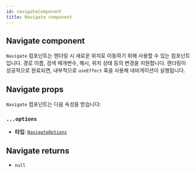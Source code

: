 ```yaml
---
id: navigateComponent
title: Navigate component
---
```


## Navigate component

`Navigate` 컴포넌트는 렌더링 시 새로운 위치로 이동하기 위해 사용할 수 있는 컴포넌트입니다. 경로 이름, 검색 매개변수, 해시, 위치 상태 등의 변경을 지원합니다. 렌더링이 성공적으로 완료되면, 내부적으로 `useEffect` 훅을 사용해 네비게이션이 실행됩니다.

## Navigate props

`Navigate` 컴포넌트는 다음 속성을 받습니다:

### `...options`

- **타입**: [`NavigateOptions`](../types/NavigateOptionsType.md)

## Navigate returns

- `null`
